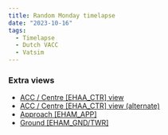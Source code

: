 ```yaml
---
title: Random Monday timelapse
date: "2023-10-16"
tags:
  - Timelapse
  - Dutch VACC
  - Vatsim
---
```


<Youtube id="A8S_rwYWT8w" />

### Extra views

- [ACC / Centre [EHAA_CTR] view](https://youtu.be/Fj7xHwaS_cg)
- [ACC / Centre [EHAA_CTR] view (alternate)](https://youtu.be/J-oeNmZgGXE)
- [Approach [EHAM_APP]](https://youtu.be/Bb_f2WLKmXo)
- [Ground [EHAM_GND/TWR]](https://youtu.be/HdQ__uDXQyQ)
